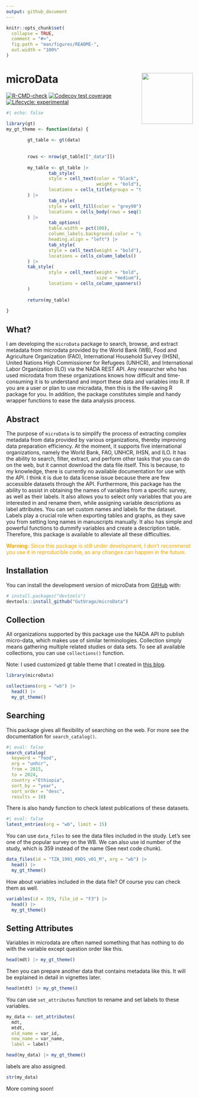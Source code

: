 ```yaml
---
output: github_document
---
```


<!-- README.md is generated from README.Rmd. Please edit that file -->

```r
knitr::opts_chunk$set(
  collapse = TRUE,
  comment = "#>",
  fig.path = "man/figures/README-",
  out.width = "100%"
)
```


# microData <img src="man/figures/logo.png" align="right" height="138" alt="" />

<!-- badges: start -->
[![R-CMD-check](https://github.com/GutUrago/microData/actions/workflows/R-CMD-check.yaml/badge.svg)](https://github.com/GutUrago/microData/actions/workflows/R-CMD-check.yaml)
[![Codecov test coverage](https://codecov.io/gh/GutUrago/microData/branch/master/graph/badge.svg)](https://app.codecov.io/gh/GutUrago/microData?branch=master)
[![Lifecycle: experimental](https://img.shields.io/badge/lifecycle-experimental-orange.svg)](https://lifecycle.r-lib.org/articles/stages.html#experimental)
<!-- badges: end -->

```r
#| echo: false

library(gt)
my_gt_theme <- function(data) {
        
        gt_table <- gt(data)
  
        
        rows <- nrow(gt_table[["_data"]])
        
        my_table <- gt_table |> 
                tab_style(
                style = cell_text(color = "black", 
                                  weight = "bold"),
                locations = cells_title(groups = "title")
        ) |> 
                tab_style(
                style = cell_fill(color = "grey90"),
                locations = cells_body(rows = seq(1, rows, 2))
        ) |> 
                tab_options(
                table.width = pct(100),
                column_labels.background.color = "steelblue",
                heading.align = "left") |> 
                tab_style(
                style = cell_text(weight = "bold"),
                locations = cells_column_labels()
        ) |> 
        tab_style(
                style = cell_text(weight = "bold",
                                  size = "medium"),
                locations = cells_column_spanners()
        )
        
        return(my_table)
        
}
```


## What?

I am developing the `microData` package to search, browse, and extract metadata from microdata provided by the World Bank (WB), Food and Agriculture Organization (FAO), International Household Survey (IHSN), United Nations High Commissioner for Refugees (UNHCR), and International Labor Organization (ILO) via the NADA REST API. Any researcher who has used microdata from these organizations knows how difficult and time-consuming it is to understand and import these data and variables into R. If you are a user or plan to use micradata, then this is the life-saving R package for you. In addition, the package constitutes simple and handy wrapper functions to ease the data analysis process.

## Abstract

The purpose of `microData` is to simplify the process of extracting complex metadata from data provided by various organizations, thereby improving data preparation efficiency. At the moment, it supports five international organizations, namely the World Bank, FAO, UNHCR, IHSN, and ILO. It has the ability to search, filter, extract, and perform other tasks that you can do on the web, but it cannot download the data file itself. This is because, to my knowledge, there is currently no available documentation for use with the API. I think it is due to data license issue because there are few accessible datasets through the API. Furthermore, this package has the ability to assist in obtaining the names of variables from a specific survey, as well as their labels. It also allows you to select only variables that you are interested in and rename them, while assigning variable descriptions as label attributes. You can set custom names and labels for the dataset. Labels play a crucial role when exporting tables and graphs, as they save you from setting long names in manuscripts manually. It also has simple and powerful functions to dummify variables and create a description table. Therefore, this package is available to alleviate all these difficulties.

 <span style="color:orange">**Warning:** Since this package is still under development, I don't recommend you use it in reproducible code, as any changes can happen in the future.</span>

## Installation

You can install the development version of microData from [GitHub](https://github.com/GutUrago/microData) with:

``` r
# install.packages("devtools")
devtools::install_github("GutUrago/microData")
```

## Collection

All organizations supported by this package use the NADA API to publish micro-data, which makes use of similar terminologies. Collection simply means gathering multiple related studies or data sets. To see all available collections, you can use `collections()` function.

Note: I used customized gt table theme that I created in [this blog](https://guturago.github.io/blog/gt-table-theme/).

```r
library(microData)

collections(org = "wb") |> 
  head() |> 
  my_gt_theme()

```



## Searching

This package gives all flexibility of searching on the web. For more see the documentation for `search_catalog()`.

```r
#| eval: false
search_catalog(
  keyword = "food",
  org = "unhcr",
  from = 2015,
  to = 2024,
  country ="Ethiopia",
  sort_by = "year",
  sort_order = "desc", 
  results = 10)
```


There is also handy function to check latest publications of these datasets.

```r
#| eval: false
latest_entries(org = "wb", limit = 15)
```



You can use `data_files` to see the data files included in the study. Let's see one of the popular survey on the WB. We can also use id number of the study, which is 359 instead of the name (See next code chunk).

```r
data_files(id = "TZA_1991_KHDS_v01_M", org = "wb") |> 
  head() |>
  my_gt_theme()
```

How about variables included in the data file? Of course you can check them as well.


```r
variables(id = 359, file_id = "F3") |> 
  head() |> 
  my_gt_theme()
```


## Setting Attributes

Variables in microdata are often named something that has nothing to do with the variable except question order like this.

```r
head(mdt) |> my_gt_theme()
```


Then you can prepare another data that contains metadata like this. It will be explained in detail in vignettes later.


```r
head(mtdt) |> my_gt_theme()
```


You can use `set_attributes` function to rename and set labels to these variables.


```r
my_data <- set_attributes(
  mdt, 
  mtdt,
  old_name = var_id,
  new_name = var_name,
  label = label)

head(my_data) |> my_gt_theme()

```


labels are also assigned.
```r
str(my_data)
```



More coming soon!


